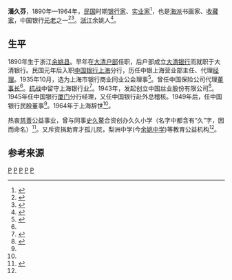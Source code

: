 '''潘久芬'''，1890年—1964年，[[中華民國|民国]]时期[[银行家|银行家]]、[[实业家|实业家]]<ref>{{cite web |url=http://art.china.cn/market/2013-07/16/content_6121164.htm |title="菁菁者莪，君子之仪"保利拍卖开槌在即 |publisher=艺术中国 |date=2013-07-16 |access-date=2016-05-12 |archive-date=2020-08-11 |archive-url=https://web.archive.org/web/20200811213649/http://art.china.cn/market/2013-07/16/content_6121164.htm |dead-url=no }}</ref>，也是[[海派|海派]]书画家、[[收藏家|收藏家]]，中国银行[[元老|元老]]之一<ref>{{cite web |url=http://www.cnniew.com/index.php?m=cms&q=view&id=3168 |title=张心洽先生小传 |author=张孝威 |date=2011-04-03 }}{{Dead link|date=2020年2月 |bot=InternetArchiveBot |fix-attempted=yes }}</ref><ref>{{cite web |url=http://www.newsancai.com/b5/history/118-past/71648-ww2war.html |title=太平洋戰爭之初的上海銀錢業臨時聯合委員會 |publisher=史海鉤沉 |author=文恩 |date=2015-11-09 |access-date=2016-05-12 |archive-date=2016-04-22 |archive-url=https://web.archive.org/web/20160422071123/http://www.newsancai.com/b5/history/118-past/71648-ww2war.html |dead-url=yes }}</ref>。[[浙江|浙江]]余姚人<ref name="pan zhejiang">{{cite web|url=http://www.zjda.gov.cn/dadb/tszt/mrcd/201209/t20120912_163704.html|title=潘久芬|publisher=浙江档案网|author=浙江历史名人辞典}}{{dead link|date=2018年3月 |bot=InternetArchiveBot |fix-attempted=yes }}</ref>。

==生平==

1890年生于浙江[[余姚县|余姚县]]。早年在[[大清|大清]][[户部|户部]]任职，后户部成立[[大清银行|大清银行]]而就职于大清银行。民国元年后入职[[中国银行|中国银行]][[上海|上海]]分行，历任中银上海营业部主任、代理[[经理|经理]]。1935年10月，选为上海市银行商业同业公会理事<ref>{{cite web|url=http://www.archives.sh.cn/shjy/shzg/201203/t20120313_12734.html |title=上海市银行商业同业公会 |publisher=上海记忆 |author=淞沪掌故 |date=2008-06-16}}</ref>。曾任中国保险公司代理[[董事长|董事长]]<ref name="pan zhejiang"/>。[[抗战|抗战]]中留守上海银行业<ref name="pan ye">{{cite web |url=http://www.shfinancialnews.com/xww/2009jrb/node5019/node5051/node5061/userobject1ai102374.html |title=叶景葵书联尽显儒商之雅 |publisher=上海金融信息 |author=韦泱 |date=2012-11-02 |access-date=2016-05-12 |archive-date=2013-03-07 |archive-url=https://web.archive.org/web/20130307103155/http://shfinancialnews.com/xww/2009jrb/node5019/node5051/node5061/userobject1ai102374.html |dead-url=no }}</ref>。1943年，发起创立中国丝业股份有限公司<ref>{{cite web |url=http://www.shtong.gov.cn/newsite/node2/node2245/node73818/node73826/node73879/node73891/userobject1ai88175.html |title=第三节　太平洋战争后的丝绸工业 |publisher=上海市地方志办公室 |access-date=2019-04-20 |archive-date=2019-04-20 |archive-url=https://web.archive.org/web/20190420074452/http://www.shtong.gov.cn/newsite/node2/node2245/node73818/node73826/node73879/node73891/userobject1ai88175.html |dead-url=no }}</ref>。1945年任中国银行[[厦门|厦门]]分行经理，又任中国银行赴外总稽核。1949年后，任中国银行民股董事<ref name="pan zhejiang"/>。1964年于上海辞世<ref name="pan ye"/>。

热衷[[慈善|慈善]]公益事业，曾与同事[[史久鳌|史久鳌]]合资创办久久小学（名字中都含有“久”字，因而命名）<ref>{{cite web|url=http://www.zx.yy.gov.cn/art/2015/5/22/art_53957_1727698.html|title=近代余姚旅沪同乡会的桑梓情怀|date=2015-05-22|deadurl=yes|archiveurl=https://web.archive.org/web/20160527165125/http://www.zx.yy.gov.cn/art/2015/5/22/art_53957_1727698.html|archivedate=2016-05-27|access-date=2016-05-12}}</ref>。又斥资捐助育才孤儿院，梨洲中学(今[[余姚中学|余姚中学]])等教育公益机构<ref name="pan zhejiang"/>。

==参考来源==
{{reflist|2}}

[[Category:余姚人|P]]
[[Category:中国银行家|P]]
[[Category:宁波裔上海人|P]]
[[Category:中国收藏家|P]]
[[Category:宁波商帮|P]]